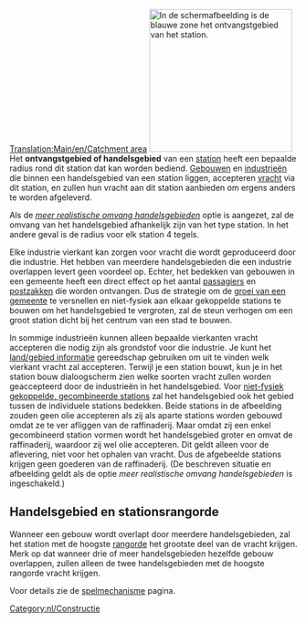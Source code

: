 [[Translation:Main/en/Catchment area]]
{{en/-}}
[[File:en/Catchmentarea.png|thumb|right|250px|In de schermafbeelding is de blauwe zone het ontvangstgebied van het station.]]
Het '''ontvangstgebied of handelsgebied''' van een [[Main/nl/stations|station]] heeft een bepaalde radius rond dit station dat kan worden bediend. [[Main/en/Gemeente/Nl#gebouwen|Gebouwen]] en [[Main/nl/industrie|industrieën]] die binnen een handelsgebied van een station liggen, accepteren [[Main/nl/vracht|vracht]] via dit station, en zullen hun vracht aan dit station aanbieden om ergens anders te worden afgeleverd.

Als de ''[[Main/en/Geavanceerde instellingen/Stations/Nl#Gebruik meer realistische handelsgebieden|meer realistische omvang handelsgebieden]]'' optie is aangezet, zal de omvang van het handelsgebied afhankelijk zijn van het type station. In het andere geval is de radius voor elk station 4 tegels.

Elke industrie vierkant kan zorgen voor vracht die wordt geproduceerd door die industrie. Het hebben van meerdere handelsgebieden die een industrie overlappen levert geen voordeel op. Echter, het bedekken van gebouwen in een gemeente heeft een direct effect op het aantal [[Main/nl/passagiers|passagiers]] en [[Main/nl/post|postzakken]] die worden ontvangen. Dus de strategie om de [[Main/en/Gemeente/Nl#De groei van een gemeente|groei van een gemeente]] te versnellen en niet-fysiek aan elkaar gekoppelde stations te bouwen om het handelsgebied te vergroten, zal de steun verhogen om een groot station dicht bij het centrum van een stad te bouwen.

In sommige industrieën kunnen alleen bepaalde vierkanten vracht accepteren die nodig zijn als grondstof voor die industrie. Je kunt het [[Main/nl/landinformatie|land/gebied informatie]] gereedschap gebruiken om uit te vinden welk vierkant vracht zal accepteren. Terwijl je een station bouwt, kun je in het station bouw dialoogscherm zien welke soorten vracht zullen worden geaccepteerd door de industrieën in het handelsgebied. Voor [[Main/en/Stations/Nl#Bouwen van niet-fysiek gekoppelde stations|niet-fysiek gekoppelde, gecombineerde stations]] zal het handelsgebied ook het gebied tussen de individuele stations bedekken. Beide stations in de afbeelding zouden geen olie accepteren als zij als aparte stations worden gebouwd omdat ze te ver afliggen van de raffinaderij. Maar omdat zij een enkel gecombineerd station vormen wordt het handelsgebied groter en omvat de raffinaderij, waardoor zij wel olie accepteren. Dit geldt alleen voor de aflevering, niet voor het ophalen van vracht. Dus de afgebeelde stations krijgen geen goederen van de raffinaderij. (De beschreven situatie en afbeelding geldt als de optie ''meer realistische omvang handelsgebieden'' is ingeschakeld.)

== Handelsgebied en stationsrangorde ==
Wanneer een gebouw wordt overlapt door meerdere handelsgebieden, zal het station met de hoogste [[Main/en/Spelmechanisme/Nl#Stationsrangorde|rangorde]] het grootste deel van de vracht krijgen. Merk op dat wanneer drie of meer handelsgebieden hezelfde gebouw overlappen, zullen alleen de twee handelsgebieden met de hoogste rangorde vracht krijgen.

Voor details zie de [[Main/en/Spelmechanisme/Nl#Vrachtlevering aan stations|spelmechanisme]] pagina.

[[Category:nl/Constructie]]